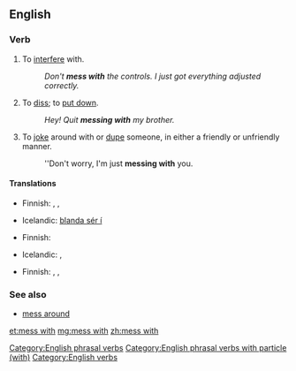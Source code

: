 ==English==

===Verb===
{{head|en|verb|head=[[mess]] [[with]]}}

# {{idiomatic}} To [[interfere]] with.
#: ''Don't '''mess with''' the controls. I just got everything adjusted correctly.''
# {{idiomatic}} To [[diss]]; to [[put down]].
#: ''Hey! Quit '''messing with''' my brother.''
# {{idiomatic}} To [[joke]] around with or [[dupe]] someone, in either a friendly or unfriendly manner.
#: ''Don't worry, I'm just '''messing with''' you.

====Translations====
{{trans-top|to interfere with}}
* Finnish: {{t-|fi|touhuilla}}, {{t-|fi|temppuilla}}, {{t-|fi|sählätä}}
{{trans-mid}}
* Icelandic: [[blanda sér í]]
{{trans-bottom}}

{{trans-top|to diss}}
* Finnish: {{t+|fi|parjata}}
{{trans-mid}}
* Icelandic: {{t+|is|abbast}}, {{t+|is|abbast upp á}}
{{trans-bottom}}

{{trans-top|to joke with}}
* Finnish: {{t-|fi|pelleillä}}, {{t+|fi|pilailla}}, {{t+|fi|vitsailla}}
{{trans-mid}}
{{trans-bottom}}

===See also===
* [[mess around]]

[[Category:English phrasal verbs]]
[[Category:English phrasal verbs with particle (with)]]
[[Category:English verbs]]

[[et:mess with]]
[[mg:mess with]]
[[zh:mess with]]